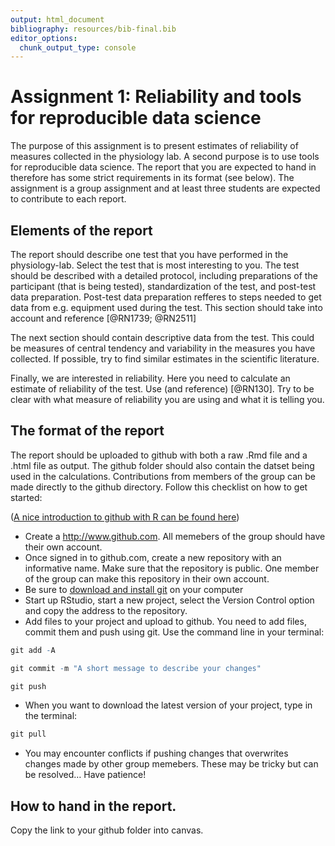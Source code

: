 ```yaml
---
output: html_document
bibliography: resources/bib-final.bib
editor_options: 
  chunk_output_type: console
---
```


# Assignment 1: Reliability and tools for reproducible data science {#assignment1}

The purpose of this assignment is to present estimates of reliability of measures collected in the physiology lab. A second purpose is to use tools for reproducible data science. The report that you are expected to hand in therefore has some strict requirements in its format (see below). The assignment is a group assignment and at least three students are expected to contribute to each report.

## Elements of the report

The report should describe one test that you have performed in the physiology-lab. Select the test that is most interesting to you. The test should be described with a detailed protocol, including preparations of the participant (that is being tested), standardization of the test, and post-test data preparation. Post-test data preparation refferes to steps needed to get data from e.g. equipment used during the test. This section should take into account and reference [@RN1739; @RN2511]

The next section should contain descriptive data from the test. This could be measures of central tendency and variability in the measures you have collected. If possible, try to find similar estimates in the scientific literature.

Finally, we are interested in reliability. Here you need to calculate an estimate of reliability of the test. Use (and reference) [@RN130]. Try to be clear with what measure of reliability you are using and what it is telling you.

## The format of the report

The report should be uploaded to github with both a raw .Rmd file and a .html file as output. The github folder should also contain the datset being used in the calculations. Contributions from members of the group can be made directly to the github directory. Follow this checklist on how to get started:

([A nice introduction to github with R can be found here](https://happygitwithr.com/install-intro.html))

- Create a [http://www.github.com](github account). All memebers of the group should have their own account.
- Once signed in to github.com, create a new repository with an informative name. Make sure that the repository is public. One member of the group can make this repository in their own account.
- Be sure to [download and install git](https://git-scm.com/downloads) on your computer 
- Start up RStudio, start a new project, select the Version Control option and copy the address to the repository.
- Add files to your project and upload to github. You need to add files, commit them and push using git. Use the command line in your terminal:

```r
git add -A

git commit -m "A short message to describe your changes"

git push
```

- When you want to download the latest version of your project, type in the terminal:

```r

git pull

```

- You may encounter conflicts if pushing changes that overwrites changes made by other group memebers. These may be tricky but can be resolved... Have patience!

## How to hand in the report.

Copy the link to your github folder into canvas. 




